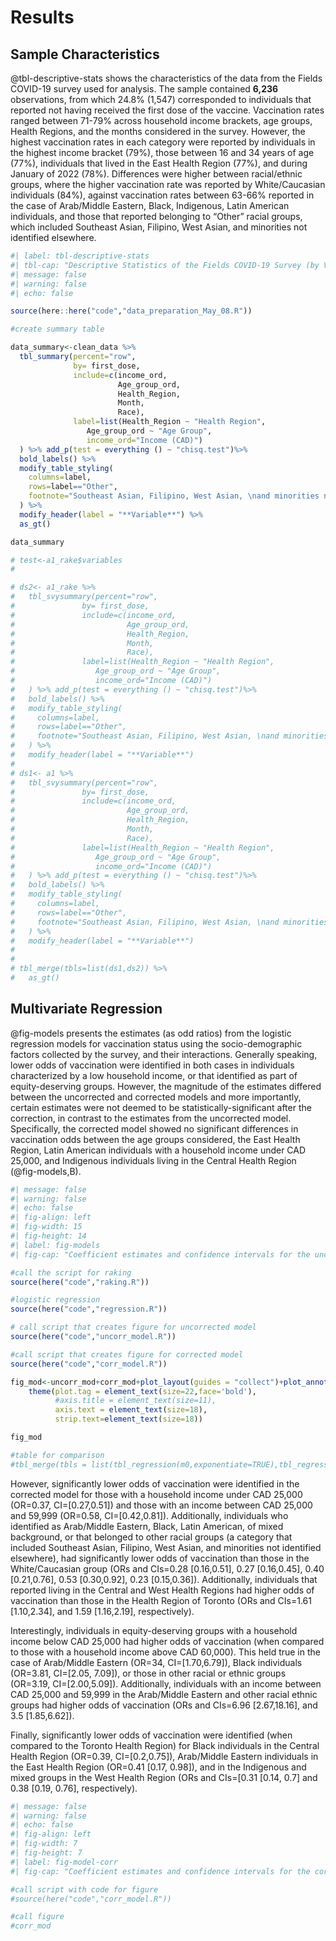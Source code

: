 # Results

## Sample Characteristics

@tbl-descriptive-stats shows the characteristics of the data from the Fields COVID-19 survey used for analysis. The sample contained **6,236** observations, from which 24.8\% (1,547) corresponded to individuals that reported not having received the first dose of the vaccine. Vaccination rates ranged between 71-79\% across household income brackets, age groups, Health Regions, and the months considered in the survey. However, the highest vaccination rates in each category were reported by individuals in the highest income bracket (79\%), those between 16 and 34 years of age (77\%), individuals that lived in the East Health Region (77\%), and  during January of 2022 (78\%). Differences were higher between racial/ethnic groups, where the higher vaccination rate was reported by White/Caucasian individuals (84\%), against vaccination rates between 63-66\% reported in the case of Arab/Middle Eastern, Black, Indigenous, Latin American individuals, and those that reported belonging to "Other" racial groups, which included Southeast Asian, Filipino, West Asian, and minorities not identified elsewhere.

```r
#| label: tbl-descriptive-stats
#| tbl-cap: "Descriptive Statistics of the Fields COVID-19 Survey (by Vaccination Status)"
#| message: false
#| warning: false
#| echo: false

source(here::here("code","data_preparation_May_08.R"))

#create summary table

data_summary<-clean_data %>%
  tbl_summary(percent="row",
              by= first_dose,
              include=c(income_ord,
                        Age_group_ord,
                        Health_Region,
                        Month,
                        Race),
              label=list(Health_Region ~ "Health Region",
                 Age_group_ord ~ "Age Group",
                 income_ord="Income (CAD)")
  ) %>% add_p(test = everything () ~ "chisq.test")%>%
  bold_labels() %>%
  modify_table_styling(
    columns=label,
    rows=label=="Other",
    footnote="Southeast Asian, Filipino, West Asian, \nand minorities not identified elsewhere according to the Census."
  ) %>%
  modify_header(label = "**Variable**") %>%
  as_gt()

data_summary

# test<-a1_rake$variables
# 

# ds2<- a1_rake %>%
#   tbl_svysummary(percent="row",
#               by= first_dose,
#               include=c(income_ord,
#                         Age_group_ord,
#                         Health_Region,
#                         Month,
#                         Race),
#               label=list(Health_Region ~ "Health Region",
#                  Age_group_ord ~ "Age Group",
#                  income_ord="Income (CAD)")
#   ) %>% add_p(test = everything () ~ "chisq.test")%>%
#   bold_labels() %>%
#   modify_table_styling(
#     columns=label,
#     rows=label=="Other",
#     footnote="Southeast Asian, Filipino, West Asian, \nand minorities not identified elsewhere according to the Census."
#   ) %>%
#   modify_header(label = "**Variable**")
# 
# ds1<- a1 %>%
#   tbl_svysummary(percent="row",
#               by= first_dose,
#               include=c(income_ord,
#                         Age_group_ord,
#                         Health_Region,
#                         Month,
#                         Race),
#               label=list(Health_Region ~ "Health Region",
#                  Age_group_ord ~ "Age Group",
#                  income_ord="Income (CAD)")
#   ) %>% add_p(test = everything () ~ "chisq.test")%>%
#   bold_labels() %>%
#   modify_table_styling(
#     columns=label,
#     rows=label=="Other",
#     footnote="Southeast Asian, Filipino, West Asian, \nand minorities not identified elsewhere according to the Census."
#   ) %>%
#   modify_header(label = "**Variable**") 
# 
# 
# tbl_merge(tbls=list(ds1,ds2)) %>%
#   as_gt()

```

## Multivariate Regression

@fig-models presents the estimates (as odd ratios) from the logistic regression models for vaccination status using the socio-demographic factors collected by the survey, and their interactions. Generally speaking, lower odds of vaccination were identified in both cases in individuals characterized by a low household income, or that identified as part of equity-deserving groups. However, the magnitude of the estimates differed between the uncorrected and corrected models and more importantly, certain estimates were not deemed to be statistically-significant after the correction, in contrast to the estimates from the uncorrected model. Specifically, the corrected model showed no significant differences in vaccination odds between the age groups considered, the East Health Region, Latin American individuals with a household income under CAD 25,000, and Indigenous individuals living in the Central Health Region (@fig-models,B).
<!-- \newpage -->

<!-- \begin{sidewaysfigure} -->

```r
#| message: false
#| warning: false
#| echo: false
#| fig-align: left
#| fig-width: 15
#| fig-height: 14
#| label: fig-models
#| fig-cap: "Coefficient estimates and confidence intervals for the uncorrected model. Only statistically significant interaction terms are shown. Full interaction terms can be found in Supplementary Figure A-3."

#call the script for raking
source(here("code","raking.R"))

#logistic regression
source(here("code","regression.R"))

# call script that creates figure for uncorrected model
source(here("code","uncorr_model.R"))

#call script that creates figure for corrected model
source(here("code","corr_model.R"))

fig_mod<-uncorr_mod+corr_mod+plot_layout(guides = "collect")+plot_annotation(tag_levels = "A")&
    theme(plot.tag = element_text(size=22,face='bold'),
          #axis.title = element_text(size=11),
          axis.text = element_text(size=18),
          strip.text=element_text(size=18))

fig_mod

#table for comparison
#tbl_merge(tbls = list(tbl_regression(m0,exponentiate=TRUE),tbl_regression(m2,exponentiate = TRUE)))
```

<!-- \end{sidewaysfigure} -->

However, significantly lower odds of vaccination were identified in the corrected model for those with a household income under CAD 25,000 (OR=0.37, CI=[0.27,0.51]) and those with an income between CAD 25,000 and 59,999 (OR=0.58, CI=[0.42,0.81]).  Additionally, individuals who identified as Arab/Middle Eastern, Black, Latin American, of mixed background, or that belonged to other racial groups (a category that included Southeast Asian, Filipino, West Asian, and minorities not identified elsewhere), had significantly lower odds of vaccination than those in the White/Caucasian group (ORs and CIs=0.28 [0.16,0.51], 0.27 [0.16,0.45], 0.40 [0.21,0.76], 0.53 [0.30,0.92], 0.23 [0.15,0.36]). Additionally, individuals that reported living in the Central and West Health Regions had higher odds of vaccination than those in the Health Region of Toronto (ORs and CIs=1.61 [1.10,2.34], and 1.59 [1.16,2.19], respectively).

Interestingly, individuals in equity-deserving groups with a household income below CAD 25,000 had higher odds of vaccination (when compared to those with a household income above CAD 60,000).  This held true in the case of Arab/Middle Eastern (OR=34, CI=[1.70,6.79]), Black individuals (OR=3.81, CI=[2.05, 7.09]), or those in other racial or ethnic groups (OR=3.19, CI=[2.00,5.09]). Additionally, individuals with an income between CAD 25,000 and 59,999 in the Arab/Middle Eastern and other racial ethnic groups had higher odds of vaccination (ORs and CIs=6.96 [2.67,18.16], and 3.5 [1.85,6.62]). 

Finally, significantly lower odds of vaccination were identified (when compared to the Toronto Health Region) for Black individuals in the Central Health Region (OR=0.39, CI=[0.2,0.75]), Arab/Middle Eastern individuals in the East Health Region (OR=0.41 [0.17, 0.98]), and in the Indigenous and mixed groups in the West Health Region (ORs and CIs=[0.31 [0.14, 0.7] and 0.38 [0.19, 0.76], respectively).

```r
#| message: false
#| warning: false
#| echo: false
#| fig-align: left
#| fig-width: 7
#| fig-height: 7
#| label: fig-model-corr
#| fig-cap: "Coefficient estimates and confidence intervals for the corrected model. Only statistically significant interaction terms are shown. Full interaction terms can be found in Supplementary Figure A-4."

#call script with code for figure
#source(here("code","corr_model.R"))

#call figure
#corr_mod
```
